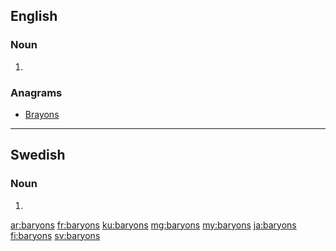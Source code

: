 ==English==

===Noun===
{{head|en|plural}}

# {{plural of|baryon|lang=en}}

===Anagrams===
* [[Brayons#English|Brayons]]

----

==Swedish==

===Noun===
{{head|sv|noun form}}

# {{sv-noun-form-indef-gen|baryon}}

[[ar:baryons]]
[[fr:baryons]]
[[ku:baryons]]
[[mg:baryons]]
[[my:baryons]]
[[ja:baryons]]
[[fi:baryons]]
[[sv:baryons]]